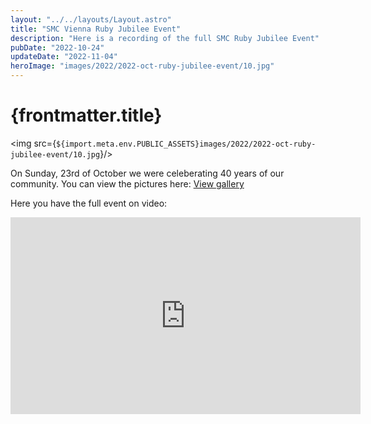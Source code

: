 ```yaml
---
layout: "../../layouts/Layout.astro"
title: "SMC Vienna Ruby Jubilee Event"
description: "Here is a recording of the full SMC Ruby Jubilee Event"
pubDate: "2022-10-24"
updateDate: "2022-11-04"
heroImage: "images/2022/2022-oct-ruby-jubilee-event/10.jpg"
---
```

# {frontmatter.title}


<img src={`${import.meta.env.PUBLIC_ASSETS}images/2022/2022-oct-ruby-jubilee-event/10.jpg`}/>

On Sunday, 23rd of October we were celeberating 40 years of our community. 
You can view the pictures here:
<a href='/gallery/2022/2022-oct-ruby-jubilee-event'>View gallery</a>


Here you have the full event on video:
<iframe width="560" height="315" src="https://www.youtube-nocookie.com/embed/VPcXISvY0a8" title="YouTube video player" frameborder="0" allow="accelerometer; autoplay; clipboard-write; encrypted-media; gyroscope; picture-in-picture" allowfullscreen></iframe>